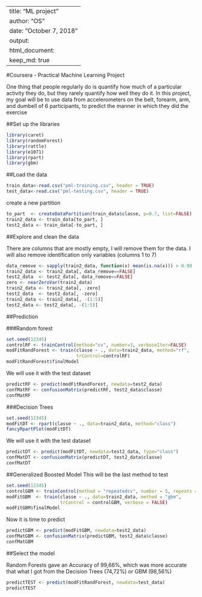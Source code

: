 
---
title: "ML project"
author: "OS"
date: "October 7, 2018"
output:
  html_document:
    keep_md: true
---
#Coursera - Practical Machine Learning Project

One thing that people regularly do is quantify how much of a particular activity they do, but they rarely quantify how well they do it. In this project, my goal will be to use data from accelerometers on the belt, forearm, arm, and dumbell of 6 participants, to predict the manner in which they did the exercise

##Set up the libraries
```r
library(caret)
library(randomForest)
library(rattle)
library(e1071) 
library(rpart)
library(gbm)
```

##Load the data
```r
train_data<-read.csv("pml-training.csv", header = TRUE)
test_data<-read.csv("pml-testing.csv", header = TRUE)
```
create a new partition
```r
to_part  <- createDataPartition(train_data$classe, p=0.7, list=FALSE)
train2_data <- train_data[to_part, ]
test2_data <- train_data[-to_part, ]
```

##Explore and clean the data

There are columns that are mostly empty, I will remove them for the data. I will also remove identification only variables (columns 1 to 7)

```r
data_remove <- sapply(train2_data, function(x) mean(is.na(x))) > 0.90
train2_data <- train2_data[, data_remove==FALSE]
test2_data  <- test2_data[, data_remove==FALSE]
zero <- nearZeroVar(train2_data)
train2_data <- train2_data[, -zero]
test2_data  <- test2_data[, -zero]
train2_data <- train2_data[, -(1:5)]
test2_data <- test2_data[, -(1:5)]
```

##Prediction

###Random forest

```r
set.seed(12345)
controlRF <- trainControl(method="cv", number=3, verboseIter=FALSE)
modFitRandForest <- train(classe ~ ., data=train2_data, method="rf",
                          trControl=controlRF)
modFitRandForest$finalModel
```

We will use it with the test dataset

```r
predictRF <- predict(modFitRandForest, newdata=test2_data)
confMatRF <- confusionMatrix(predictRF, test2_data$classe)
confMatRF
```

###Decision Trees
```r
set.seed(12345)
modFitDT <- rpart(classe ~ ., data=train2_data, method="class")
fancyRpartPlot(modFitDT)
```

We will use it with the test dataset

```r
predictDT <- predict(modFitDT, newdata=test2_data, type="class")
confMatDT <- confusionMatrix(predictDT, test2_data$classe)
confMatDT
```

##Generalized Boosted Model
This will be the last method to test
```r
set.seed(12345)
controlGBM <- trainControl(method = "repeatedcv", number = 5, repeats = 1)
modFitGBM  <- train(classe ~ ., data=train2_data, method = "gbm",
                    trControl = controlGBM, verbose = FALSE)
modFitGBM$finalModel
```

Now it is time to predict

```r
predictGBM <- predict(modFitGBM, newdata=test2_data)
confMatGBM <- confusionMatrix(predictGBM, test2_data$classe)
confMatGBM
```

##Select the model

Random Forests gave an Accuracy of  99,66%, which was more accurate that what I got from the Decision Trees (74,72%) or GBM (98,56%)

```r
predictTEST <- predict(modFitRandForest, newdata=test_data)
predictTEST
```

